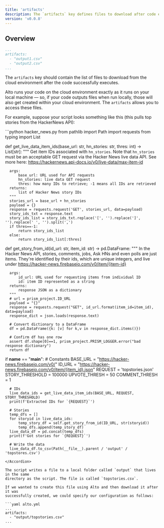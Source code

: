```yaml
---
title: 'artifacts'
description: The `artifacts` key defines files to download after code execution
version: 'v0.0.8'
---
```


## Overview
  ```yaml alto.yml
  ...
  artifacts:
    - "output1.csv"
    - "output2.csv"
  ...
  ```

  The `artifacts` key should contain the list of files to download from the cloud
  environment after the code successfully executes.

  Alto runs your code on the cloud environment exactly as it runs on your local machine —
  so, if your code outputs files when run locally, those will also get created within your
  cloud environment. The `artifacts` allows you to access these files.

  For example, suppose your script looks something like this (this pulls top stories
  from the HackerNews API):

  <Accordion title="hacker_news.py">
  ```python hacker_news.py
  from pathlib import Path
  import requests
  from typing import List

  def get_live_data_item_ids(base_url: str, hn_stories: str, thres: int) -> List[str]:
      """
      Get item IDs associated with `hn_stories`. Note that `hn_stories` must be an
      acceptable GET request via the Hacker News live data API. See more here:
      https://hackernews.api-docs.io/v0/live-data/max-item-id

      args:
          base_url: URL used for API requests
          hn_stories: live data GET request
          thres: how many IDs to retrieve; -1 means all IDs are retrieved
      returns:
          list of Hacker News story IDs
      """
      stories_url = base_url + hn_stories
      payload = {}
      response = requests.request('GET', stories_url, data=payload)
      story_ids_txt = response.text
      story_ids_list = story_ids_txt.replace('[', '').replace(']', '').replace(' ', '').split(',')
      if thres==-1:
          return story_ids_list
      else:
          return story_ids_list[:thres]


  def get_story_from_id(id_url: str, item_id: str) -> pd.DataFrame:
      """
      In the Hacker News API, stories, comments, jobs, Ask HNs and even polls are just items. 
      They're identified by their ids, which are unique integers, and live under
      https://hacker-news.firebaseio.com/v0/item/{item-id}

      args:
          id_url: URL used for requesting items from individual ID
          id: item ID represented as a string
      returns:
          response JSON as a dictionary
      """
      # url = prism_project.ID_URL
      payload = "{}"
      response = requests.request("GET", id_url.format(item_id=item_id), data=payload)
      response_dict = json.loads(response.text)

      # Convert dictionary to a DataFrame
      df = pd.DataFrame({k: [v] for k,v in response_dict.items()})

      # Confirm df has one row
      assert df.shape[0]==1, prism_project.PRISM_LOGGER.error("bad response dictionary")
      return df


  if __name__ == "__main__":
      # Constants
      BASE_URL = "https://hacker-news.firebaseio.com/v0/"
      ID_URL = "https://hacker-news.firebaseio.com/v0/item/{item_id}.json"
      REQUEST = 'topstories.json'
      STORY_THRESHOLD = 100000
      UPVOTE_THRESH = 50
      COMMENT_THRESH = 1
      
      # IDs
      live_data_ids = get_live_data_item_ids(BASE_URL, REQUEST, STORY_THRESHOLD)
      print(f'Extracted IDs for `{REQUEST}`')
      
      # Stories
      temp_dfs = []
      for storyid in live_data_ids:
          temp_story_df = self.get_story_from_id(ID_URL, str(storyid))
          temp_dfs.append(temp_story_df)
      live_data_df = pd.concat(temp_dfs)
      print(f'Got stories for `{REQUEST}`')
      
      # Write the data
      live_data_df.to_csv(Path(__file__).parent / 'output' / 'topstores.csv')
  ```
  </Accordion>

  The script writes a file to a local folder called `output` that lives in the same
  directory as the script. The file is called `topstories.csv`.

  If we wanted to create this file using Alto and then download it after it was
  successfully created, we could specify our configuration as follows:

  ```yaml alto.yml
  ...
  artifacts:
    - "output/topstories.csv"
  ...
  ```